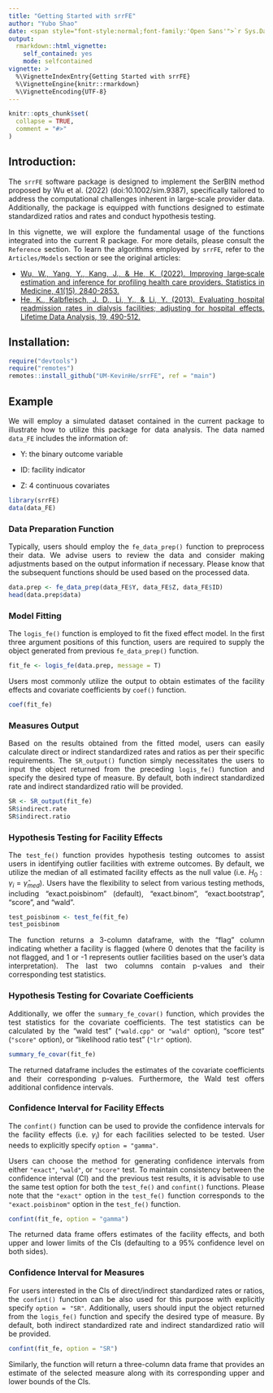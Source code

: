 ---
title: "Getting Started with srrFE"
author: "Yubo Shao"
date: <span style="font-style:normal;font-family:'Open Sans'">`r Sys.Date()`</span>
output: 
  rmarkdown::html_vignette:
    self_contained: yes
    mode: selfcontained
vignette: >
  %\VignetteIndexEntry{Getting Started with srrFE}
  %\VignetteEngine{knitr::rmarkdown}
  %\VignetteEncoding{UTF-8}
---

```{r, include = FALSE}
knitr::opts_chunk$set(
  collapse = TRUE,
  comment = "#>"
)
```

<style>
body {
  text-align: justify
}
</style>

## Introduction:

The `srrFE` software package is designed to implement the SerBIN method proposed by Wu et al. (2022) (doi:10.1002/sim.9387), specifically tailored to address the computational challenges inherent in large-scale provider data.  Additionally, the package is equipped with functions designed to estimate standardized ratios and rates and conduct hypothesis testing.

In this vignette, we will explore the fundamental usage of the functions integrated into the current R package. For more details, please consult the `Reference` section. To learn the algorithms employed by `srrFE`, refer to the `Articles/Models` section or see the original articles:

* [Wu, W., Yang, Y., Kang, J., & He, K. (2022). Improving large‐scale estimation and inference for profiling health care providers. Statistics in Medicine, 41(15), 2840-2853.](https://onlinelibrary.wiley.com/doi/full/10.1002/sim.9387)
* [He, K., Kalbfleisch, J. D., Li, Y., & Li, Y. (2013). Evaluating hospital readmission rates in dialysis facilities; adjusting for hospital effects. Lifetime Data Analysis, 19, 490-512.](https://link.springer.com/article/10.1007/s10985-013-9264-6)

## Installation:

```{r ,include=TRUE,eval=FALSE}
require("devtools")
require("remotes")
remotes::install_github("UM-KevinHe/srrFE", ref = "main")
```


## Example

We will employ a simulated dataset contained in the current package to illustrate how to utilize this package for data analysis. The data named `data_FE` includes the information of:

* Y: the binary outcome variable

* ID: facility indicator

* Z: 4 continuous covariates

```{r}
library(srrFE)
data(data_FE)
```

### Data Preparation Function

Typically, users should employ the `fe_data_prep()` function to preprocess their data. We advise users to review the data and consider making adjustments based on the output information if necessary. Please know that the subsequent functions should be used based on the processed data.

```{r}
data.prep <- fe_data_prep(data_FE$Y, data_FE$Z, data_FE$ID)
head(data.prep$data)
```

### Model Fitting

The `logis_fe()` function is employed to fit the fixed effect model. In the first three argument positions of this function, users are required to supply the object generated from previous `fe_data_prep()` function.

```{r}
fit_fe <- logis_fe(data.prep, message = T)
```

Users most commonly utilize the output to obtain estimates of the facility effects and covariate coefficients by `coef()` function.

```{r}
coef(fit_fe)
```

### Measures Output

Based on the results obtained from the fitted model, users can easily calculate direct or indirect standardized rates and ratios as per their specific requirements. The `SR_output()` function simply necessitates the users to input the object returned from the preceding `logis_fe()` function and specify the desired type of measure. By default, both indirect standardized rate and indirect standardized ratio will be provided.

```{r}
SR <- SR_output(fit_fe)
SR$indirect.rate
SR$indirect.ratio
```

### Hypothesis Testing for Facility Effects

The `test_fe()` function provides hypothesis testing outcomes to assist users in identifying outlier facilities with extreme outcomes. By default, we utilize the median of all estimated facility effects as the null value (i.e. $H_0: \gamma_i = \hat{\gamma}_{med}$). Users have the flexibility to select from various testing methods, including "exact.poisbinom" (default), "exact.binom", "exact.bootstrap", "score", and "wald". 

```{r}
test_poisbinom <- test_fe(fit_fe)
test_poisbinom
```
The function returns a 3-column dataframe, with the "flag" column indicating whether a facility is flagged (where 0 denotes that the facility is not flagged, and 1 or -1 represents outlier facilities based on the user's data interpretation). The last two columns contain p-values and their corresponding test statistics.

### Hypothesis Testing for Covariate Coefficients

Additionally, we offer the `summary_fe_covar()` function, which provides the test statistics for the covariate coefficients. The test statistics can be calculated by the "wald test" (`"wald.cpp"` or `"wald"` option), "score test" (`"score"` option), or "likelihood ratio test" (`"lr"` option). 


```{r}
summary_fe_covar(fit_fe)
```

The returned dataframe includes the estimates of the covariate coefficients and their corresponding p-values. Furthermore, the Wald test offers additional confidence intervals.

### Confidence Interval for Facility Effects

The `confint()` function can be used to provide the confidence intervals for the facility effects (i.e. $\gamma_i$) for each facilities selected to be tested. User needs to explicitly specify `option = "gamma"`.

Users can choose the method for generating confidence intervals from either `"exact"`, `"wald"`, or `"score"` test. To maintain consistency between the confidence interval (CI) and the previous test results, it is advisable to use the same test option for both the `test_fe()` and `confint()` functions. Please note that the `"exact"` option in the `test_fe()` function corresponds to the `"exact.poisbinom"` option in the `test_fe()` function.

```{r}
confint(fit_fe, option = "gamma")
```

The returned data frame offers estimates of the facility effects, and both upper and lower limits of the CIs (defaulting to a 95% confidence level on both sides).


### Confidence Interval for Measures

For users interested in the CIs of direct/indirect standardized rates or ratios, the `confint()` function can be also used for this purpose with explicitly specify `option = "SR"`. Additionally, users should input the object returned from the `logis_fe()` function and specify the desired type of measure. By default, both indirect standardized rate and indirect standardized ratio will be provided.

```{r}
confint(fit_fe, option = "SR")
```

Similarly, the function will return a three-column data frame that provides an estimate of the selected measure along with its corresponding upper and lower bounds of the CIs.

